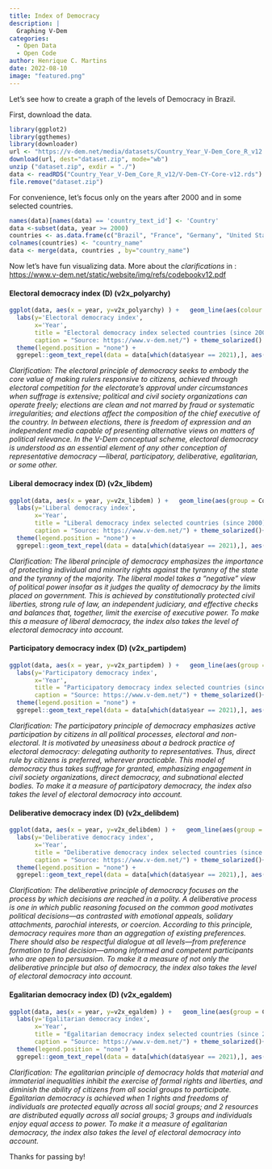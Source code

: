 ```yaml
---
title: Index of Democracy
description: |
  Graphing V-Dem
categories:
  - Open Data
  - Open Code
author: Henrique C. Martins
date: 2022-08-10
image: "featured.png"
---
```



Let's see how to create a graph of the levels of Democracy in Brazil.

First, download the data.

```r
library(ggplot2)
library(ggthemes)
library(downloader)
url <- "https://v-dem.net/media/datasets/Country_Year_V-Dem_Core_R_v12.zip"
download(url, dest="dataset.zip", mode="wb") 
unzip ("dataset.zip", exdir = "./")
data <- readRDS("Country_Year_V-Dem_Core_R_v12/V-Dem-CY-Core-v12.rds")
file.remove("dataset.zip")
```

For convenience, let's focus only on the years after 2000 and in some selected countries.

```r
names(data)[names(data) == 'country_text_id'] <- 'Country'
data <-subset(data, year >= 2000)
countries <- as.data.frame(c("Brazil", "France", "Germany", "United States of America", "United Kingdom", "Italy", "Japan", "China", "India")) 
colnames(countries) <- "country_name"                  
data <- merge(data, countries , by="country_name")
```


Now let's have fun visualizing data. More about the *clarifications* in : [https://www.v-dem.net/static/website/img/refs/codebookv12.pdf](https://www.v-dem.net/static/website/img/refs/codebookv12.pdf)


#### Electoral democracy index (D) (v2x_polyarchy)

```r
ggplot(data, aes(x = year, y=v2x_polyarchy) ) +   geom_line(aes(colour = Country)) +  
  labs(y='Electoral democracy index', 
       x='Year', 
       title = "Electoral democracy index selected countries (since 2000)",
       caption = "Source: https://www.v-dem.net/") + theme_solarized() + 
  theme(legend.position = "none") +
  ggrepel::geom_text_repel(data = data[which(data$year == 2021),], aes(label = country_name) , size = 2.5 ,  max.overlaps = Inf)
```

*Clarification: The electoral principle of democracy seeks to embody the core value of making rulers responsive to citizens, achieved through electoral competition for the electorate’s approval under circumstances when suffrage is extensive; political and civil society organizations can operate freely; elections are clean and not marred by fraud or systematic irregularities; and elections affect the composition of the chief executive of the country. In between elections, there is freedom of expression and an independent media capable of presenting alternative views on matters of political relevance. In the V-Dem conceptual scheme, electoral democracy is understood as an essential element of any other conception of representative democracy —liberal, participatory, deliberative, egalitarian, or some other.*






#### Liberal democracy index (D) (v2x_libdem)

```r
ggplot(data, aes(x = year, y=v2x_libdem) ) +   geom_line(aes(group = Country, colour = Country)) +  
  labs(y='Liberal democracy index', 
       x='Year', 
       title = "Liberal democracy index selected countries (since 2000)",
       caption = "Source: https://www.v-dem.net/") + theme_solarized()+ 
  theme(legend.position = "none") +
  ggrepel::geom_text_repel(data = data[which(data$year == 2021),], aes(label = country_name) , size = 2.5 ,  max.overlaps = Inf)
```

*Clarification: The liberal principle of democracy emphasizes the importance of protecting individual and minority rights against the tyranny of the state and the tyranny of the majority. The liberal model takes a "negative" view of political power insofar as it judges the quality of democracy by the limits placed on government. This is achieved by constitutionally protected civil liberties, strong rule of law, an independent judiciary, and effective checks and balances that, together, limit the exercise of executive power. To make this a measure of liberal democracy, the index also takes the level of electoral democracy into account.*






#### Participatory democracy index (D) (v2x_partipdem)

```r
ggplot(data, aes(x = year, y=v2x_partipdem) ) +   geom_line(aes(group = Country, colour = Country)) +  
  labs(y='Participatory democracy index', 
       x='Year', 
       title = "Participatory democracy index selected countries (since 2000)",
       caption = "Source: https://www.v-dem.net/") + theme_solarized()+ 
  theme(legend.position = "none") +
  ggrepel::geom_text_repel(data = data[which(data$year == 2021),], aes(label = country_name) , size = 2.5 ,  max.overlaps = Inf)
```


*Clarification: The participatory principle of democracy emphasizes active participation by citizens in all political processes, electoral and non-electoral. It is motivated by uneasiness about a bedrock practice of electoral democracy: delegating authority to representatives. Thus, direct rule by citizens is preferred, wherever practicable. This model of democracy thus takes suffrage for granted, emphasizing engagement in civil society organizations, direct democracy, and subnational elected bodies. To make it a measure of participatory democracy, the index also takes the level of electoral democracy into account.*




#### Deliberative democracy index (D) (v2x_delibdem)

```r
ggplot(data, aes(x = year, y=v2x_delibdem) ) +   geom_line(aes(group = Country, colour = Country)) +  
  labs(y='Deliberative democracy index', 
       x='Year', 
       title = "Deliberative democracy index selected countries (since 2000)",
       caption = "Source: https://www.v-dem.net/") + theme_solarized()+ 
  theme(legend.position = "none") +
  ggrepel::geom_text_repel(data = data[which(data$year == 2021),], aes(label = country_name) , size = 2.5 ,  max.overlaps = Inf)
```


*Clarification: The deliberative principle of democracy focuses on the process by which decisions are reached in a polity. A deliberative process is one in which public reasoning focused on the common good motivates political decisions—as contrasted with emotional appeals, solidary attachments, parochial interests, or coercion. According to this principle, democracy requires more than an aggregation of existing preferences. There should also be respectful dialogue at all levels—from preference formation to final decision—among informed and competent participants who are open to persuasion. To make it a measure of not only the deliberative principle but also of democracy, the index also takes the level of electoral democracy into account.*



#### Egalitarian democracy index (D) (v2x_egaldem)

```r
ggplot(data, aes(x = year, y=v2x_egaldem) ) +   geom_line(aes(group = Country, colour = Country)) +  
  labs(y='Egalitarian democracy index', 
       x='Year', 
       title = "Egalitarian democracy index selected countries (since 2000)",
       caption = "Source: https://www.v-dem.net/") + theme_solarized()+ 
  theme(legend.position = "none") +
  ggrepel::geom_text_repel(data = data[which(data$year == 2021),], aes(label = country_name) , size = 2.5 ,  max.overlaps = Inf)
```


*Clarification: The egalitarian principle of democracy holds that material and immaterial inequalities inhibit the exercise of formal rights and liberties, and diminish the ability of citizens from all social groups to participate. Egalitarian democracy is achieved when 1 rights and freedoms of individuals are protected equally across all social groups; and 2 resources are distributed equally across all social groups; 3 groups and individuals enjoy equal access to power. To make it a measure of egalitarian democracy, the index also takes the level of electoral democracy into account.* 



Thanks for passing by!




